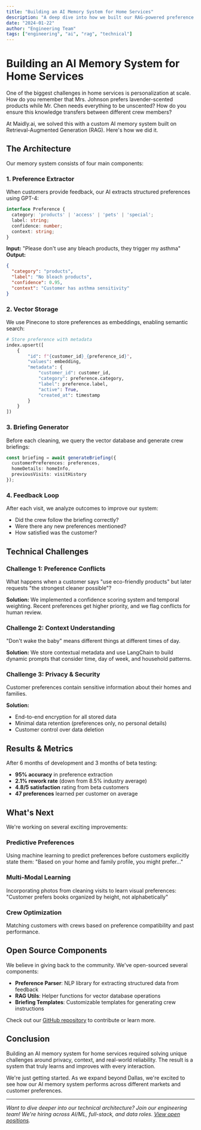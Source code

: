 ```yaml
---
title: "Building an AI Memory System for Home Services"
description: "A deep dive into how we built our RAG-powered preference learning system that gets smarter with every cleaning."
date: "2024-01-22"
author: "Engineering Team"
tags: ["engineering", "ai", "rag", "technical"]
---
```


# Building an AI Memory System for Home Services

One of the biggest challenges in home services is personalization at scale. How do you remember that Mrs. Johnson prefers lavender-scented products while Mr. Chen needs everything to be unscented? How do you ensure this knowledge transfers between different crew members?

At Maidly.ai, we solved this with a custom AI memory system built on Retrieval-Augmented Generation (RAG). Here's how we did it.

## The Architecture

Our memory system consists of four main components:

### 1. Preference Extractor
When customers provide feedback, our AI extracts structured preferences using GPT-4:

```typescript
interface Preference {
  category: 'products' | 'access' | 'pets' | 'special';
  label: string;
  confidence: number;
  context: string;
}
```

**Input:** "Please don't use any bleach products, they trigger my asthma"
**Output:** 
```json
{
  "category": "products",
  "label": "No bleach products",
  "confidence": 0.95,
  "context": "Customer has asthma sensitivity"
}
```

### 2. Vector Storage
We use Pinecone to store preferences as embeddings, enabling semantic search:

```python
# Store preference with metadata
index.upsert([
    {
        "id": f"{customer_id}_{preference_id}",
        "values": embedding,
        "metadata": {
            "customer_id": customer_id,
            "category": preference.category,
            "label": preference.label,
            "active": True,
            "created_at": timestamp
        }
    }
])
```

### 3. Briefing Generator
Before each cleaning, we query the vector database and generate crew briefings:

```typescript
const briefing = await generateBriefing({
  customerPreferences: preferences,
  homeDetails: homeInfo,
  previousVisits: visitHistory
});
```

### 4. Feedback Loop
After each visit, we analyze outcomes to improve our system:
- Did the crew follow the briefing correctly?
- Were there any new preferences mentioned?
- How satisfied was the customer?

## Technical Challenges

### Challenge 1: Preference Conflicts
What happens when a customer says "use eco-friendly products" but later requests "the strongest cleaner possible"?

**Solution:** We implemented a confidence scoring system and temporal weighting. Recent preferences get higher priority, and we flag conflicts for human review.

### Challenge 2: Context Understanding
"Don't wake the baby" means different things at different times of day.

**Solution:** We store contextual metadata and use LangChain to build dynamic prompts that consider time, day of week, and household patterns.

### Challenge 3: Privacy & Security
Customer preferences contain sensitive information about their homes and families.

**Solution:** 
- End-to-end encryption for all stored data
- Minimal data retention (preferences only, no personal details)
- Customer control over data deletion

## Results & Metrics

After 6 months of development and 3 months of beta testing:

- **95% accuracy** in preference extraction
- **2.1% rework rate** (down from 8.5% industry average)
- **4.8/5 satisfaction** rating from beta customers
- **47 preferences** learned per customer on average

## What's Next

We're working on several exciting improvements:

### Predictive Preferences
Using machine learning to predict preferences before customers explicitly state them:
"Based on your home and family profile, you might prefer..."

### Multi-Modal Learning
Incorporating photos from cleaning visits to learn visual preferences:
"Customer prefers books organized by height, not alphabetically"

### Crew Optimization
Matching customers with crews based on preference compatibility and past performance.

## Open Source Components

We believe in giving back to the community. We've open-sourced several components:

- **Preference Parser**: NLP library for extracting structured data from feedback
- **RAG Utils**: Helper functions for vector database operations
- **Briefing Templates**: Customizable templates for generating crew instructions

Check out our [GitHub repository](https://github.com/maidlyai) to contribute or learn more.

## Conclusion

Building an AI memory system for home services required solving unique challenges around privacy, context, and real-world reliability. The result is a system that truly learns and improves with every interaction.

We're just getting started. As we expand beyond Dallas, we're excited to see how our AI memory system performs across different markets and customer preferences.

---

*Want to dive deeper into our technical architecture? Join our engineering team! We're hiring across AI/ML, full-stack, and data roles. [View open positions](/careers).*
